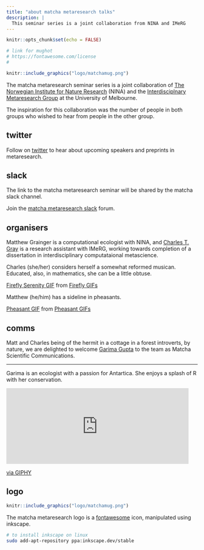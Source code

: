 ```yaml
---
title: "about matcha metaresearch talks"
description: |
  This seminar series is a joint collaboration from NINA and IMeRG 
---
```


```r
knitr::opts_chunk$set(echo = FALSE)
```

```r

# link for mughot
# https://fontawesome.com/license
# 
```

```r
knitr::include_graphics("logo/matchamug.png")
```

The matcha metaresearch seminar series is a joint collaboration of [The Norwegian Institute for Nature Research](https://www.nina.no/english/) (NINA) and the [Interdisciplnary Metaresearch Group](https://imerg.info/) at the University of Melbourne. 

The inspiration for this collaboration was the number of people in both groups who wished to hear from people in the other group. 

## twitter

Follow on [twitter](https://twitter.com/MMetaresearch) to hear about upcoming speakers and preprints in metaresearch.

## slack

The link to the matcha metaresearch seminar will be shared by the matcha slack channel. 

Join the [matcha metaresearch slack](https://docs.google.com/forms/d/e/1FAIpQLSeFPkf2Xc3RJP11YNssxxO-yLH4jEb9ATIhSnAt2WpjiuGBQw/viewform?usp=pp_url) forum.


## organisers

Matthew Grainger is a computational ecologist with NINA, and [Charles T. Gray](https://softloud.github.io/onetimetrophybitch/about.html) is a research assistant with IMeRG, working towards completion of a dissertation in interdisciplinary computataional metascience. 

Charles (she/her) considers herself a somewhat reformed musican. Educated, also, in mathematics, she can be a little obtuse.  


<div class="tenor-gif-embed" data-postid="17584875"
data-share-method="host" data-width="50%" data-aspect-ratio="1.3871866295264623"><a href="https://tenor.com/view/firefly-serenity-river-birthday-solar-cycle-gif-17584875">Firefly Serenity GIF</a> from <a href="https://tenor.com/search/firefly-gifs">Firefly GIFs</a></div><script type="text/javascript" async src="https://tenor.com/embed.js"></script>

Matthew (he/him) has a sideline in pheasants. 

<div class="tenor-gif-embed" data-postid="12765038" data-share-method="host" data-width="50%" data-aspect-ratio="1.7913669064748199"><a href="https://tenor.com/view/pheasant-pheasant-hunting-hunting-chase-run-gif-12765038">Pheasant GIF</a> from <a href="https://tenor.com/search/pheasant-gifs">Pheasant GIFs</a></div><script type="text/javascript" async src="https://tenor.com/embed.js"></script>

## comms

Matt and Charles being of the hermit in a cottage in a forest introverts, by nature, we are delighted to welcome [Garima Gupta](https://twitter.com/g_gupta2) to the team as Matcha Scientific Communications.

***

Garima is an ecologist with a passion for Antartica. She enjoys a splash of R with her conservation.  

<iframe src="https://giphy.com/embed/Fkyhb8Sg0pLeE" width="480" height="199" frameBorder="0" class="giphy-embed" allowFullScreen></iframe><p><a href="https://giphy.com/gifs/movie-film-cute-Fkyhb8Sg0pLeE">via GIPHY</a></p>




## logo

```r
knitr::include_graphics("logo/matchamug.png")
```

The matcha metaresearch logo is a [fontawesome](https://fontawesome.com/license) icon, manipulated using inkscape. 

```bash
# to install inkscape on linux
sudo add-apt-repository ppa:inkscape.dev/stable

```

